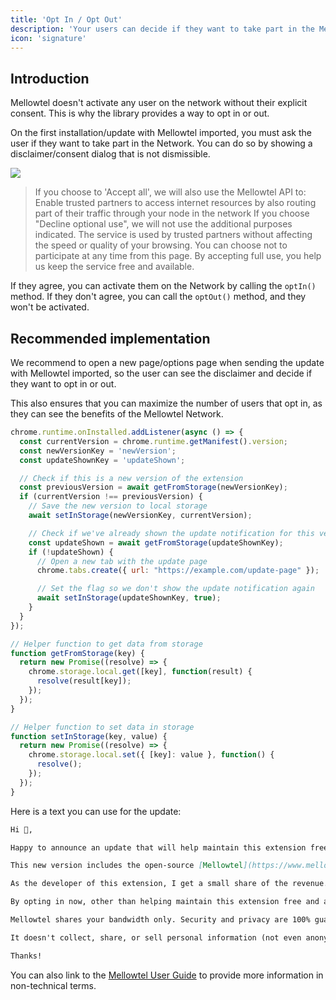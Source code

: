 ```yaml
---
title: 'Opt In / Opt Out'
description: 'Your users can decide if they want to take part in the Mellowtel Network or not.'
icon: 'signature'
---
```

## Introduction

Mellowtel doesn't activate any user on the network without their explicit consent. This is why the library provides a way to opt in or out.

On the first installation/update with Mellowtel imported, you must ask the user if they want to take part in the Network. You can do so by showing a disclaimer/consent dialog that is not dismissible.

<Frame caption="Disclaimer example">
    <img src="/images/mllwtl_diclaimer.png" />
</Frame>

> If you choose to 'Accept all', we will also use the Mellowtel API to:
Enable trusted partners to access internet resources by also routing part of their traffic through your node in the network
If you choose "Decline optional use", we will not use the additional purposes indicated.
The service is used by trusted partners without affecting the speed or quality of your browsing. You can choose not to participate at any time from this page. By accepting full use, you help us keep the service free and available.

If they agree, you can activate them on the Network by calling the `optIn()` method. If they don't agree, you can call the `optOut()` method, and they won't be activated.

## Recommended implementation

We recommend to open a new page/options page when sending the update with Mellowtel imported, so the user can see the disclaimer and decide if they want to opt in or out.

This also ensures that you can maximize the number of users that opt in, as they can see the benefits of the Mellowtel Network.

```javascript
chrome.runtime.onInstalled.addListener(async () => {
  const currentVersion = chrome.runtime.getManifest().version;
  const newVersionKey = 'newVersion';
  const updateShownKey = 'updateShown';

  // Check if this is a new version of the extension
  const previousVersion = await getFromStorage(newVersionKey);
  if (currentVersion !== previousVersion) {
    // Save the new version to local storage
    await setInStorage(newVersionKey, currentVersion);

    // Check if we've already shown the update notification for this version
    const updateShown = await getFromStorage(updateShownKey);
    if (!updateShown) {
      // Open a new tab with the update page
      chrome.tabs.create({ url: "https://example.com/update-page" });

      // Set the flag so we don't show the update notification again
      await setInStorage(updateShownKey, true);
    }
  }
});

// Helper function to get data from storage
function getFromStorage(key) {
  return new Promise((resolve) => {
    chrome.storage.local.get([key], function(result) {
      resolve(result[key]);
    });
  });
}

// Helper function to set data in storage
function setInStorage(key, value) {
  return new Promise((resolve) => {
    chrome.storage.local.set({ [key]: value }, function() {
      resolve();
    });
  });
}
```

Here is a text you can use for the update:

```markdown
Hi 👋,

Happy to announce an update that will help maintain this extension free and available to everybody...but it requires action from you!

This new version includes the open-source [Mellowtel](https://www.mellowtel.it/mellowtel-user-guide/) library. This library lets you share your unused internet with trusted AI labs & startups who use it to train their models.

As the developer of this extension, I get a small share of the revenue.

By opting in now, other than helping maintain this extension free and available, you will be eligible to be in the beta version and start earning for your unused internet too. In case you change your mind, you can opt out at any time from [INSERT OPTION HERE]

Mellowtel shares your bandwidth only. Security and privacy are 100% guaranteed and the library is open source for everyone to see.

It doesn't collect, share, or sell personal information (not even anonymized data). It’s also highly regulated: Mellowtel keeps communicating with Chrome Web Store regulators to guarantee a safe experience. It also provides CWS regulators with tools to monitor and enforce compliance.

Thanks!
```

You can also link to the [Mellowtel User Guide](https://www.mellowtel.it/mellowtel-user-guide/) to provide more information in non-technical terms.
